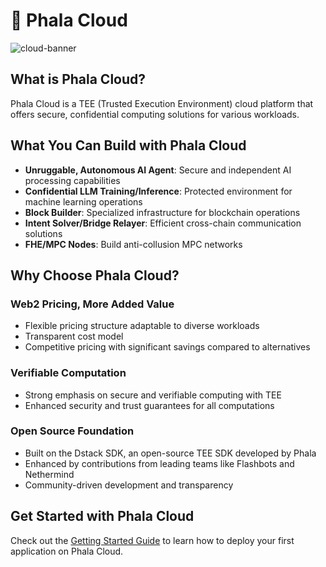# 💎 Phala Cloud

<Frame caption="cloud-banner">
    <img src="/images/cloud-banner.png" alt="cloud-banner" />

</Frame>

## What is Phala Cloud?

Phala Cloud is a TEE (Trusted Execution Environment) cloud platform that offers secure, confidential computing solutions for various workloads.

## What You Can Build with Phala Cloud

* **Unruggable, Autonomous AI Agent**: Secure and independent AI processing capabilities
* **Confidential LLM Training/Inference**: Protected environment for machine learning operations
* **Block Builder**: Specialized infrastructure for blockchain operations
* **Intent Solver/Bridge Relayer**: Efficient cross-chain communication solutions
* **FHE/MPC Nodes**: Build anti-collusion MPC networks

## Why Choose Phala Cloud?

### Web2 Pricing, More Added Value

* Flexible pricing structure adaptable to diverse workloads
* Transparent cost model
* Competitive pricing with significant savings compared to alternatives

### Verifiable Computation

* Strong emphasis on secure and verifiable computing with TEE
* Enhanced security and trust guarantees for all computations

### Open Source Foundation

* Built on the Dstack SDK, an open-source TEE SDK developed by Phala
* Enhanced by contributions from leading teams like Flashbots and Nethermind
* Community-driven development and transparency

## Get Started with Phala Cloud

Check out the [Getting Started Guide](/cloud/getting-started/getting-started) to learn how to deploy your first application on Phala Cloud.
